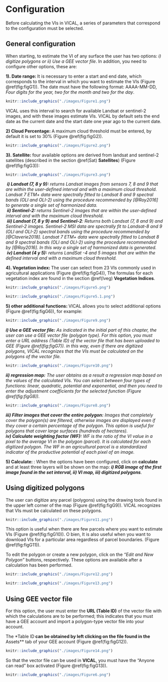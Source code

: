 # Configuration

Before calculating the VIs in VICAL, a series of parameters that correspond to the configuration must be selected. 

## General configuration 
When starting, to estimate the VI of any surface the user has two options: _i) digitize polygons or ii) Use a GEE vector file_. In addition, you need to configure other options, these are:

**1). Date range: ** It is necessary to enter a start and end date, which corresponds to the interval in which you want to estimate the VIs (Figure \@ref(fig:figG1)). The date must have the following format: AAAA-MM-DD, _Four digits for the year, two for the month and two for the day_.
```r
knitr::include_graphics("./images/Figure1.png")
```


VICAL uses this interval to search for available Landsat or sentinel-2 images, and with these images estimate VIs. VICAL by default sets the end date as the current date and the start date one year ago to the current date.

**2) Cloud Percentage: ** A maximum cloud threshold must be entered, by default it is set to 30% (Figure \@ref(fig:figG2)).
```r
knitr::include_graphics("./images/Figure2.png")
```


**3). Satellite: ** four available options are derived from landsat and sentinel-2 satellites (described in the section \@ref(Sat) **Satellites**) (Figure \@ref(fig:figG3)):

```r
knitr::include_graphics("./images/Figure3.png")
```


|  _**i) Landsat (7, 8 y 9):** returns Landsat images from sensors 7, 8 and 9 that are within the user-defined interval and with a maximum cloud threshold. Landsat 7 ETM+ data were spectrally fitted to Landsat 8 and 9 spectral bands (OLI and OLI-2) using the procedure recommended by [@Roy2016] to generate a single set of harmonized data._ 

|  _**ii)	Sentinel-2:** returns Sentinel-2 images that are within the user-defined interval and with the maximum cloud threshold._

|  _**iii)	Landsat (7, 8 y 9) and Sentinel-2**: Returns both Landsat (7, 8 and 9) and Sentinel-2 images. Sentinel-2 MSI data are spectrally fit to Landsat-8 and 9 (OLI and OLI-2) spectral bands using the procedure recommended by [@Claverie2018]. Landsat 7 ETM+ data were spectrally fitted to Landsat 8 and 9 spectral bands (OLI and OLI-2) using the procedure recommended by [@Roy2016]. In this way a single set of harmonized data is generated._ 

|  _**iv)	Landsat (4 y 5):** returns LandSat -4 and 5 images that are within the defined interval and with a maximum cloud threshold._
  


**4). Vegetation index: ** The user can select from 23 VIs commonly used in agricultural applications (Figure \@ref(fig:figG4)), The formulas for each vegetation index are found in the section \@ref(Iveg) **Vegetation Indices**.
```r
knitr::include_graphics("./images/Figure5.png")
```

```r
knitr::include_graphics("./images/Figure5.1.png")
```


**5) other additional functions: ** VICAL allows you to select additional options (Figure \@ref(fig:figG6)), for example:


```r
knitr::include_graphics("./images/Figure9.png")
```


| _**i)	Use a GEE vector file:** As indicated in the initial part of this chapter, the user can use a GEE vector file (polygon type). For this option, you must enter a URL address (Table ID) of the vector file that has been uploaded to GEE (Figure \@ref(fig:figG7)). in this way, even if there are digitized polygons, VICAL recognizes that the VIs must be calculated on the polygons of the vector file. _

```r
knitr::include_graphics("./images/Figure10.png")
```

| _**ii) regression map:** The user obtains as a result a regression map based on the values of the calculated VIs. You can select between four types of functions: linear, quadratic, potential and exponential, and then you need to enter the adjustment coefficients for the selected function (Figure \@ref(fig:figG8))._ 

```r
knitr::include_graphics("./images/Figure8.png")
```


| _**iii)	Filter images that cover the entire polygon:** Images that completely cover the polygon(s) are filtered, otherwise images are displayed even if they cover a certain percentage of the polygon. This option is useful for polygons that cover large surfaces (hundreds of hectares)._
 
| _**iv)	Calculate weighting factor (WF):** WF is the ratio of the VI value in a pixel to the average VI in the polygon (parcel). It is calculated for each digitized polygon. The WF in an agricultural parcel is a standardized indicator of the productive potential of each pixel of an image. _


**5) Calculate: **: When the options have been configured, click on **calculate** and at least three layers will be shown on the map: _**i) RGB image of the first image found in the set interval, ii) VI map, iii) digitized polygons**. _


## Using digitized polygons
The user can digitize any parcel (polygons) using the drawing tools found in the upper left corner of the map (Figure \@ref(fig:figG9)). VICAL recognizes that VIs must be calculated on these polygons.

```r
knitr::include_graphics("./images/Figure11.png")
```

This option is useful when there are few parcels where you want to estimate VIs (Figure \@ref(fig:figG10)). O bien, It is also useful when you want to download VIs for a particular area regardless of parcel boundaries. (Figure \@ref(fig:figG11)). 

To edit the polygon or create a new polygon, click on the _“Edit and New Polygon”_ buttons, respectively. These options are available after a calculation has been performed.
```r
knitr::include_graphics("./images/Figure12.png")
```

```r
knitr::include_graphics("./images/Figure13.png")
```


## Using GEE vector file

For this option, the user must enter the **URL (Table ID)** of the vector file with which the calculations are to be performed; this indicates that you must have a GEE account and import a polygon-type vector file into your account.

The *Table ID** can be obtained by left clicking on the file found in the **Assets** tab of your GEE account (Figure \@ref(fig:figG12)).

```r
knitr::include_graphics("./images/Figure14.png")
```


So that the vector file can be used in **VICAL**, you must have the “Anyone can read” box activated (Figure \@ref(fig:figG13)). 

```r
knitr::include_graphics("./images/Figure6.png")
```


